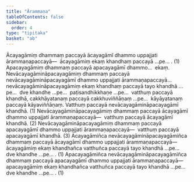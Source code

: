```yaml
---
title: "Ārammaṇa"
tableOfContents: false
sidebar:
  order: 4
type: "tipitaka"
basket: "ab"
---
```



<DynamicBreadcrumb />

<Division number="21">

<Paragraph number="1484">
Ācayagāmiṃ dhammaṃ paccayā ācayagāmī dhammo uppajjati ārammaṇapaccayā—  ācayagāmiṃ ekaṃ khandhaṃ paccayā …pe… . (1)
</Paragraph>

<Paragraph number="1485">
Apacayagāmiṃ dhammaṃ paccayā apacayagāmī dhammo…  ekaṃ.
</Paragraph>

<Paragraph number="1486">
Nevācayagāmināpacayagāmiṃ dhammaṃ paccayā nevācayagāmināpacayagāmī dhammo uppajjati ārammaṇapaccayā…  nevācayagāmināpacayagāmiṃ ekaṃ khandhaṃ paccayā tayo khandhā …pe…  dve khandhe …pe…  paṭisandhikkhaṇe …pe…  vatthuṃ paccayā khandhā, cakkhāyatanaṃ paccayā cakkhuviññāṇaṃ …pe…  kāyāyatanaṃ paccayā kāyaviññāṇaṃ. Vatthuṃ paccayā nevācayagāmināpacayagāmī khandhā. (1)
</Paragraph>

<Paragraph number="1487">
Nevācayagāmināpacayagāmiṃ dhammaṃ paccayā ācayagāmī dhammo uppajjati ārammaṇapaccayā—  vatthuṃ paccayā ācayagāmī khandhā. (2)
</Paragraph>

<Paragraph number="1488">
Nevācayagāmināpacayagāmiṃ dhammaṃ paccayā apacayagāmī dhammo uppajjati ārammaṇapaccayā—  vatthuṃ paccayā apacayagāmī khandhā. (3)
</Paragraph>

<Paragraph number="1489">
Ācayagāmiñca nevācayagāmināpacayagāmiñca dhammaṃ paccayā ācayagāmī dhammo uppajjati ārammaṇapaccayā—  ācayagāmiṃ ekaṃ khandhañca vatthuñca paccayā tayo khandhā …pe…  dve khandhe …pe… . (1)
</Paragraph>

<Paragraph number="1490">
Apacayagāmiñca nevācayagāmināpacayagāmiñca dhammaṃ paccayā apacayagāmī dhammo uppajjati ārammaṇapaccayā—  apacayagāmiṃ ekaṃ khandhañca vatthuñca paccayā tayo khandhā …pe…  dve khandhe …pe… . (1)
</Paragraph>
</Division>